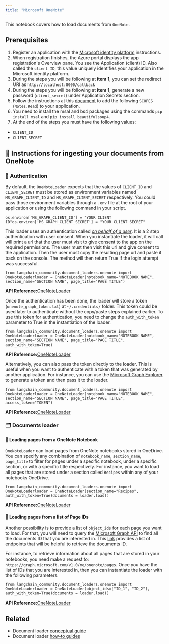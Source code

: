 ```yaml
---
title: "Microsoft OneNote"
---
```


This notebook covers how to load documents from `OneNote`.

## Prerequisites

1. Register an application with the [Microsoft identity platform](https://learn.microsoft.com/en-us/azure/active-directory/develop/quickstart-register-app) instructions.
2. When registration finishes, the Azure portal displays the app registration's Overview pane. You see the Application (client) ID. Also called the `client ID`, this value uniquely identifies your application in the Microsoft identity platform.
3. During the steps you will be following at **item 1**, you can set the redirect URI as `http://localhost:8000/callback`
4. During the steps you will be following at **item 1**, generate a new password (`client_secret`) under Application Secrets section.
5. Follow the instructions at this [document](https://learn.microsoft.com/en-us/azure/active-directory/develop/quickstart-configure-app-expose-web-apis#add-a-scope) to add the following `SCOPES` (`Notes.Read`) to your application.
6. You need to install the msal and bs4 packages using the commands `pip install msal` and `pip install beautifulsoup4`.
7. At the end of the steps you must have the following values:

* `CLIENT_ID`
* `CLIENT_SECRET`

## 🧑 Instructions for ingesting your documents from OneNote

### 🔑 Authentication

By default, the `OneNoteLoader` expects that the values of `CLIENT_ID` and `CLIENT_SECRET` must be stored as environment variables named `MS_GRAPH_CLIENT_ID` and `MS_GRAPH_CLIENT_SECRET` respectively. You could pass those environment variables through a `.env` file at the root of your application or using the following command in your script.

```
os.environ['MS_GRAPH_CLIENT_ID'] = "YOUR CLIENT ID"os.environ['MS_GRAPH_CLIENT_SECRET'] = "YOUR CLIENT SECRET"
```

This loader uses an authentication called [*on behalf of a user*](https://learn.microsoft.com/en-us/graph/auth-v2-user?context=graph%2Fapi%2F1.0\&view=graph-rest-1.0). It is a 2 step authentication with user consent. When you instantiate the loader, it will call will print a url that the user must visit to give consent to the app on the required permissions. The user must then visit this url and give consent to the application. Then the user must copy the resulting page url and paste it back on the console. The method will then return True if the login attempt was successful.

```
from langchain_community.document_loaders.onenote import OneNoteLoaderloader = OneNoteLoader(notebook_name="NOTEBOOK NAME", section_name="SECTION NAME", page_title="PAGE TITLE")
```

**API Reference:**[OneNoteLoader](https://python.langchain.com/api_reference/community/document_loaders/langchain_community.document_loaders.onenote.OneNoteLoader.html)

Once the authentication has been done, the loader will store a token (`onenote_graph_token.txt`) at `~/.credentials/` folder. This token could be used later to authenticate without the copy/paste steps explained earlier. To use this token for authentication, you need to change the `auth_with_token` parameter to True in the instantiation of the loader.

```
from langchain_community.document_loaders.onenote import OneNoteLoaderloader = OneNoteLoader(notebook_name="NOTEBOOK NAME", section_name="SECTION NAME", page_title="PAGE TITLE", auth_with_token=True)
```

**API Reference:**[OneNoteLoader](https://python.langchain.com/api_reference/community/document_loaders/langchain_community.document_loaders.onenote.OneNoteLoader.html)

Alternatively, you can also pass the token directly to the loader. This is useful when you want to authenticate with a token that was generated by another application. For instance, you can use the [Microsoft Graph Explorer](https://developer.microsoft.com/en-us/graph/graph-explorer) to generate a token and then pass it to the loader.

```
from langchain_community.document_loaders.onenote import OneNoteLoaderloader = OneNoteLoader(notebook_name="NOTEBOOK NAME", section_name="SECTION NAME", page_title="PAGE TITLE", access_token="TOKEN")
```

**API Reference:**[OneNoteLoader](https://python.langchain.com/api_reference/community/document_loaders/langchain_community.document_loaders.onenote.OneNoteLoader.html)

### 🗂️ Documents loader

#### 📑 Loading pages from a OneNote Notebook

`OneNoteLoader` can load pages from OneNote notebooks stored in OneDrive. You can specify any combination of `notebook_name`, `section_name`, `page_title` to filter for pages under a specific notebook, under a specific section, or with a specific title respectively. For instance, you want to load all pages that are stored under a section called `Recipes` within any of your notebooks OneDrive.

```
from langchain_community.document_loaders.onenote import OneNoteLoaderloader = OneNoteLoader(section_name="Recipes", auth_with_token=True)documents = loader.load()
```

**API Reference:**[OneNoteLoader](https://python.langchain.com/api_reference/community/document_loaders/langchain_community.document_loaders.onenote.OneNoteLoader.html)

#### 📑 Loading pages from a list of Page IDs

Another possibility is to provide a list of `object_ids` for each page you want to load. For that, you will need to query the [Microsoft Graph API](https://developer.microsoft.com/en-us/graph/graph-explorer) to find all the documents ID that you are interested in. This [link](https://learn.microsoft.com/en-us/graph/onenote-get-content#page-collection) provides a list of endpoints that will be helpful to retrieve the documents ID.

For instance, to retrieve information about all pages that are stored in your notebooks, you need make a request to: `https://graph.microsoft.com/v1.0/me/onenote/pages`. Once you have the list of IDs that you are interested in, then you can instantiate the loader with the following parameters.

```
from langchain_community.document_loaders.onenote import OneNoteLoaderloader = OneNoteLoader(object_ids=["ID_1", "ID_2"], auth_with_token=True)documents = loader.load()
```

**API Reference:**[OneNoteLoader](https://python.langchain.com/api_reference/community/document_loaders/langchain_community.document_loaders.onenote.OneNoteLoader.html)

## Related

* Document loader [conceptual guide](/oss/concepts/document_loaders)
* Document loader [how-to guides](/oss/how_to/#document-loaders)
